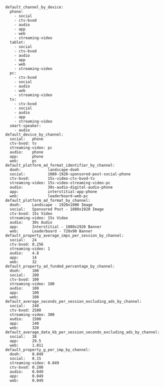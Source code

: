 ```
default_channel_by_device:
  phone:
    - social
    - ctv-bvod
    - audio
    - app
    - web
    - streaming-video
  tablet:
    - social
    - ctv-bvod
    - audio
    - app
    - web
    - streaming-video
  pc:
    - ctv-bvod
    - social
    - audio
    - web
    - streaming-video
  tv:
    - ctv-bvod
    - social
    - audio
    - app
    - streaming-video
  smart-speaker:
    - audio
default_device_by_channel:
  social:   phone
  ctv-bvod: tv
  streaming-video: pc
  audio:    phone
  app:      phone
  web:      pc
default_platform_ad_format_identifier_by_channel:
  dooh:            landscape-dooh
  social:          1080-1920-sponsored-post-social-phone
  ctv-bvod:        15s-video-ctv-bvod-tv
  streaming-video: 15s-video-streaming-video-pc
  audio:           30s-audio-digital-audio-phone
  app:             interstitial-app-phone
  web:             leaderboard-web-pc
default_platform_ad_format_by_channel:
  dooh:     Landscape - 1920x1080 Image
  social:   Sponsored Post - 1080x1920 Image
  ctv-bvod: 15s Video
  streaming-video: 15s Video
  audio:    30s Audio
  app:      Interstitial - 1080x1920 Banner
  web:      Leaderboard - 728x90 Banner
default_property_average_imps_per_session_by_channel:
  social:   24
  ctv-bvod: 8.256
  streaming-video: 1
  audio:    4.8
  app:      14
  web:      32
default_property_ad_funded_percentage_by_channel:
  dooh:     100
  social:   100
  ctv-bvod: 100
  streaming-video: 100
  audio:    100
  app:      100
  web:      100
default_average_seconds_per_session_excluding_ads_by_channel:
  social:   240
  ctv-bvod: 2580
  streaming-video: 300
  audio:    1500
  app:      140
  web:      320
default_average_data_kb_per_session_seconds_excluding_ads_by_channel:
  social:   38
  app:      29.5
  web:      1.011
default_property_g_per_imp_by_channel:
  dooh:     0.049
  social:   0.15
  streaming-video: 0.049
  ctv-bvod: 0.280
  audio:    0.049
  app:      0.049
  web:      0.049
```
